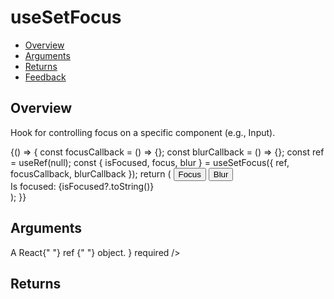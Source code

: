 
<Meta title="Hooks/useSetFocus" />

# useSetFocus

- [Overview](#overview)
- [Arguments](#arguments)
- [Returns](#returns)
- [Feedback](#feedback)

## Overview

Hook for controlling focus on a specific component (e.g., Input).

<Canvas>
  <Story name="Overview">
    {() => {
      const focusCallback = () => {};
      const blurCallback = () => {};
      const ref = useRef(null);
      const { isFocused, focus, blur } = useSetFocus({ ref, focusCallback, blurCallback });
      return (
        <Flex direction={Flex.directions.COLUMN}>
          <InputField ref={ref} placeholder="Input..." />
          <Button onClick={focus} className={styles.controlButton}>
            Focus
          </Button>
          <Button onClick={blur} className={styles.controlButton}>
            Blur
          </Button>
          <div className={styles.focusLabel}>Is focused: {isFocused?.toString()}</div>
        </Flex>
      );
    }}
  </Story>
</Canvas>

## Arguments

<FunctionArguments>
  <FunctionArgument name="options" type="Object">
    <FunctionArgument
      name="ref"
      type="React.MutableRefObject"
      description={
        <>
          A React{" "}
          <Link href="https://react.dev/reference/react/useRef" withoutSpacing>
            ref
          </Link>{" "}
          object.
        </>
      }
      required
    />
    <FunctionArgument
      name="focusCallback"
      type="() => void"
      description="Callback function to execute on the ref's element focus event."
    />
    <FunctionArgument
      name="blurCallback"
      type="() => void"
      description="Callback function to execute on the ref's element blur event."
    />
  </FunctionArgument>
</FunctionArguments>

## Returns

<FunctionArguments>
  <FunctionArgument name="result" type="Object">
    <FunctionArgument name="isFocused" type="bool" description="Is the element focused or not." />
    <FunctionArgument name="focus" type="() => void" description="Function for focusing the element." />
    <FunctionArgument name="blur" type="() => void" description="Function for blurring the element." />
  </FunctionArgument>
</FunctionArguments>